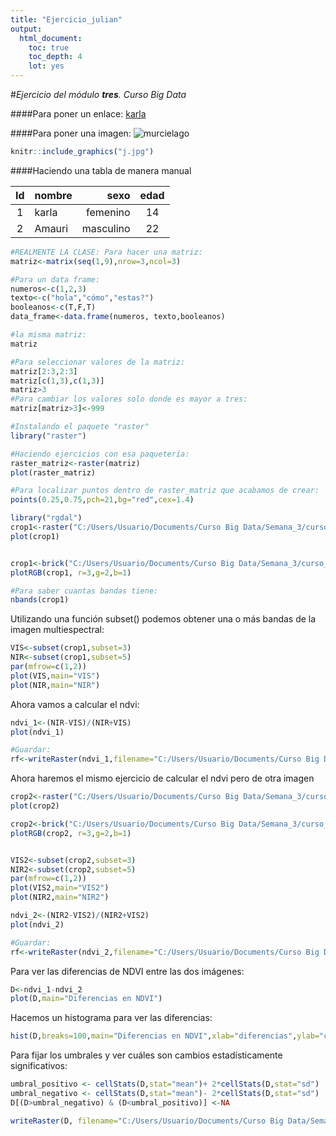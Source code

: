 ```yaml
---
title: "Ejercicio_julian"
output: 
  html_document:
    toc: true
    toc_depth: 4
    lot: yes
---
```




#*Ejercicio del módulo **tres**. Curso Big Data*


####Para poner un enlace:
[karla](https://big-data-ambiental.netlify.com/r-como-una-plataforma-sig.html)

####Para poner una imagen:
![murcielago](j.jpg)


```r
knitr::include_graphics("j.jpg")

```


####Haciendo una tabla de manera manual

|Id|nombre|sexo|edad|
|:-:|:---|---:|:---:|
|1|karla|femenino|14|
|2|Amauri|masculino|22|



```r
#REALMENTE LA CLASE: Para hacer una matriz:
matriz<-matrix(seq(1,9),nrow=3,ncol=3)

#Para un data frame:
numeros<-c(1,2,3)
texto<-c("hola","cómo","estas?")
booleanos<-c(T,F,T)
data_frame<-data.frame(numeros, texto,booleanos)

```
```r
#la misma matriz:
matriz

#Para seleccionar valores de la matriz:
matriz[2:3,2:3]
matriz[c(1,3),c(1,3)]
matriz>3
#Para cambiar los valores solo donde es mayor a tres:
matriz[matriz>3]<-999
```
```r
#Instalando el paquete "raster"
library("raster")
```

```r
#Haciendo ejercicios con esa paquetería:
raster_matriz<-raster(matriz)
plot(raster_matriz)

#Para localizar puntos dentro de raster_matriz que acabamos de crear:
points(0.25,0.75,pch=21,bg="red",cex=1.4)
```



```r
library("rgdal")
crop1<-raster("C:/Users/Usuario/Documents/Curso Big Data/Semana_3/curso_r_conabio/1crop.tif")
plot(crop1)


crop1<-brick("C:/Users/Usuario/Documents/Curso Big Data/Semana_3/curso_r_conabio/1crop.tif")
plotRGB(crop1, r=3,g=2,b=1)

#Para saber cuantas bandas tiene:
nbands(crop1)
```

Utilizando una función subset() podemos obtener una o más bandas de la imagen multiespectral:
```r
VIS<-subset(crop1,subset=3)
NIR<-subset(crop1,subset=5)
par(mfrow=c(1,2))
plot(VIS,main="VIS")
plot(NIR,main="NIR")
```

Ahora vamos a calcular el ndvi:
```r
ndvi_1<-(NIR-VIS)/(NIR+VIS)
plot(ndvi_1)

#Guardar:
rf<-writeRaster(ndvi_1,filename="C:/Users/Usuario/Documents/Curso Big Data/Semana_3/ndvi1.tif",format="GTiff",overwrite=T)

```





Ahora haremos el mismo ejercicio de calcular el ndvi pero de otra imagen
```r
crop2<-raster("C:/Users/Usuario/Documents/Curso Big Data/Semana_3/curso_r_conabio/2crop.tif")
plot(crop2)

crop2<-brick("C:/Users/Usuario/Documents/Curso Big Data/Semana_3/curso_r_conabio/2crop.tif")
plotRGB(crop2, r=3,g=2,b=1)


VIS2<-subset(crop2,subset=3)
NIR2<-subset(crop2,subset=5)
par(mfrow=c(1,2))
plot(VIS2,main="VIS2")
plot(NIR2,main="NIR2")

ndvi_2<-(NIR2-VIS2)/(NIR2+VIS2)
plot(ndvi_2)

#Guardar:
rf<-writeRaster(ndvi_2,filename="C:/Users/Usuario/Documents/Curso Big Data/Semana_3/ndvi2.tif",format="GTiff",overwrite=T)
```



Para ver las diferencias de NDVI entre las dos imágenes:

```r
D<-ndvi_1-ndvi_2
plot(D,main="Diferencias en NDVI")
```
Hacemos un histograma para ver las diferencias:
```r
hist(D,breaks=100,main="Diferencias en NDVI",xlab="diferencias",ylab="conteos")
```

Para fijar los umbrales y ver cuáles son cambios estadísticamente significativos:
```r
umbral_positivo <- cellStats(D,stat="mean")+ 2*cellStats(D,stat="sd")
umbral_negativo <- cellStats(D,stat="mean")- 2*cellStats(D,stat="sd")
D[(D>umbral_negativo) & (D<umbral_positivo)] <-NA 

writeRaster(D, filename="C:/Users/Usuario/Documents/Curso Big Data/Semana_3/Diferencias.tif", format="GTiff", overwrite=TRUE)
```

